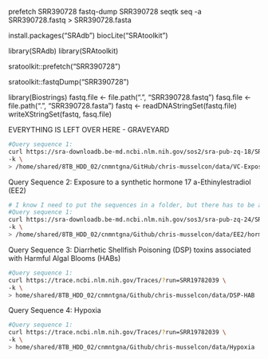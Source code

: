 prefetch SRR390728
fastq-dump SRR390728
seqtk seq -a SRR390728.fastq > SRR390728.fasta

install.packages("SRAdb")
biocLite("SRAtoolkit")

library(SRAdb)
library(SRAtoolkit)

sratoolkit::prefetch("SRR390728")

sratoolkit::fastqDump("SRR390728")

library(Biostrings)
fastq.file <- file.path(".", "SRR390728.fastq")
fasq.file <- file.path(".", "SRR390728.fasta")
fastq <- readDNAStringSet(fastq.file)
writeXStringSet(fastq, fasq.file)


EVERYTHING IS LEFT OVER HERE - GRAVEYARD
```bash
#Query sequence 1: 
curl https://sra-downloadb.be-md.ncbi.nlm.nih.gov/sos2/sra-pub-zq-18/SRR019/19782/SRR19782039/SRR19782039.lite.1 \
-k \
> /home/shared/8TB_HDD_02/cnmntgna/GitHub/chris-musselcon/data/VC-Exposure/exposure
```

Query Sequence 2: Exposure to a synthetic hormone 17 a-Ethinylestradiol (EE2)
```bash
# I know I need to put the sequences in a folder, but there has to be a format mistake I am making to get this in here.
#Query sequence 1: 
curl https://sra-downloadb.be-md.ncbi.nlm.nih.gov/sos3/sra-pub-zq-24/SRR016/16771/SRR16771870/SRR16771870.lite.1 \
-k \
> /home/shared/8TB_HDD_02/cnmntgna/Github/chris-musselcon/data/EE2/hormone
```

Query Sequence 3: Diarrhetic Shellfish Poisoning (DSP) toxins associated with Harmful Algal Blooms (HABs)
```bash
#Query sequence 1: 
curl https://trace.ncbi.nlm.nih.gov/Traces/?run=SRR19782039 \
-k \
> home/shared/8TB_HDD_02/cnmntgna/Github/chris-musselcon/data/DSP-HAB
```

Query Sequence 4: Hypoxia
```bash
#Query sequence 1: 
curl https://trace.ncbi.nlm.nih.gov/Traces/?run=SRR19782039 \
-k \
> home/shared/8TB_HDD_02/cnmntgna/Github/chris-musselcon/data/Hypoxia
```